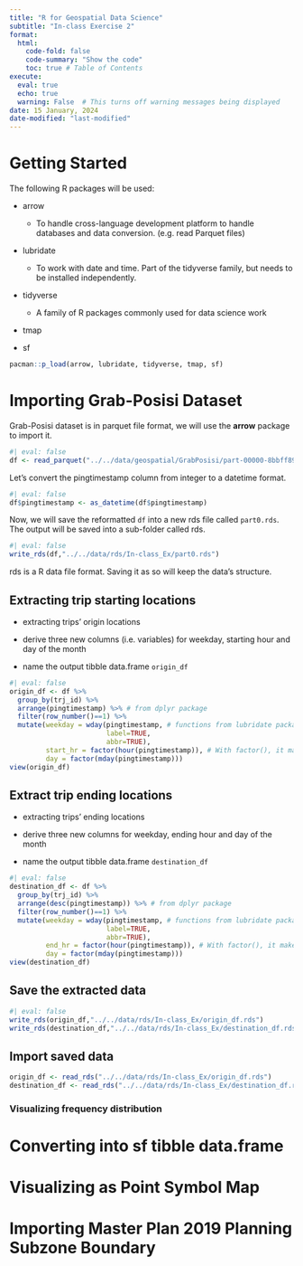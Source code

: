```yaml
---
title: "R for Geospatial Data Science"
subtitle: "In-class Exercise 2"
format:
  html:
    code-fold: false
    code-summary: "Show the code"
    toc: true # Table of Contents
execute:
  eval: true
  echo: true
  warning: False  # This turns off warning messages being displayed
date: 15 January, 2024
date-modified: "last-modified"
---
```


# Getting Started

The following R packages will be used:

-   arrow

    -   To handle cross-language development platform to handle databases and data conversion. (e.g. read Parquet files)

-   lubridate

    -   To work with date and time. Part of the tidyverse family, but needs to be installed independently.

-   tidyverse

    -   A family of R packages commonly used for data science work

-   tmap

-   sf

```r
pacman::p_load(arrow, lubridate, tidyverse, tmap, sf)
```

# Importing Grab-Posisi Dataset

Grab-Posisi dataset is in parquet file format, we will use the **arrow** package to import it.

```r
#| eval: false
df <- read_parquet("../../data/geospatial/GrabPosisi/part-00000-8bbff892-97d2-4011-9961-703e38972569.c000.snappy.parquet")
```

Let's convert the pingtimestamp column from integer to a datetime format.

```r
#| eval: false
df$pingtimestamp <- as_datetime(df$pingtimestamp)
```

Now, we will save the reformatted `df` into a new rds file called `part0.rds`. The output will be saved into a sub-folder called rds.

```r
#| eval: false
write_rds(df,"../../data/rds/In-class_Ex/part0.rds")
```

rds is a R data file format. Saving it as so will keep the data's structure.

## Extracting trip starting locations

-   extracting trips' origin locations

-   derive three new columns (i.e. variables) for weekday, starting hour and day of the month

-   name the output tibble data.frame `origin_df`

```r
#| eval: false
origin_df <- df %>%
  group_by(trj_id) %>%
  arrange(pingtimestamp) %>% # from dplyr package
  filter(row_number()==1) %>%
  mutate(weekday = wday(pingtimestamp, # functions from lubridate package
                        label=TRUE,
                        abbr=TRUE),
         start_hr = factor(hour(pingtimestamp)), # With factor(), it makes it ordinal
         day = factor(mday(pingtimestamp)))
view(origin_df)
```

## Extract trip ending locations

-   extracting trips' ending locations

-   derive three new columns for weekday, ending hour and day of the month

-   name the output tibble data.frame `destination_df`

```r
#| eval: false
destination_df <- df %>%
  group_by(trj_id) %>%
  arrange(desc(pingtimestamp)) %>% # from dplyr package
  filter(row_number()==1) %>%
  mutate(weekday = wday(pingtimestamp, # functions from lubridate package
                        label=TRUE,
                        abbr=TRUE),
         end_hr = factor(hour(pingtimestamp)), # With factor(), it makes it ordinal
         day = factor(mday(pingtimestamp)))
view(destination_df)
```

## Save the extracted data

```r
#| eval: false
write_rds(origin_df,"../../data/rds/In-class_Ex/origin_df.rds")
write_rds(destination_df,"../../data/rds/In-class_Ex/destination_df.rds")
```

## Import saved data

```r
origin_df <- read_rds("../../data/rds/In-class_Ex/origin_df.rds")
destination_df <- read_rds("../../data/rds/In-class_Ex/destination_df.rds")
```

### Visualizing frequency distribution

# Converting into sf tibble data.frame

# Visualizing as Point Symbol Map

# Importing Master Plan 2019 Planning Subzone Boundary
